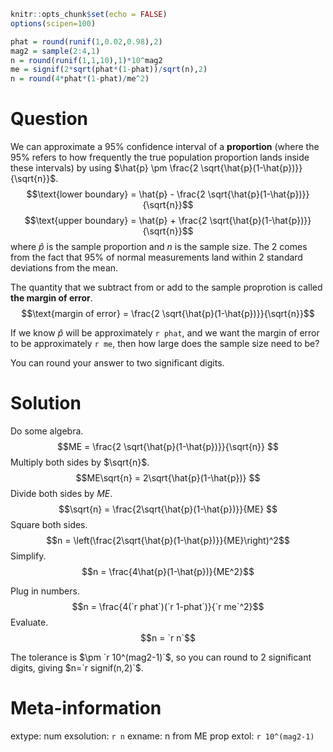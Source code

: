 ```r
knitr::opts_chunk$set(echo = FALSE)
options(scipen=100)

phat = round(runif(1,0.02,0.98),2)
mag2 = sample(2:4,1)
n = round(runif(1,1,10),1)*10^mag2
me = signif(2*sqrt(phat*(1-phat))/sqrt(n),2)
n = round(4*phat*(1-phat)/me^2)

```

Question
========

We can approximate a 95% confidence interval of a **proportion** (where the 95% refers to how frequently the true population proportion lands inside these intervals) by using $\hat{p} \pm \frac{2 \sqrt{\hat{p}(1-\hat{p})}}{\sqrt{n}}$.
$$\text{lower boundary} = \hat{p} - \frac{2 \sqrt{\hat{p}(1-\hat{p})}}{\sqrt{n}}$$
$$\text{upper boundary} = \hat{p} + \frac{2 \sqrt{\hat{p}(1-\hat{p})}}{\sqrt{n}}$$
where $\hat{p}$ is the sample proportion and $n$ is the sample size. The 2 comes from the fact that 95% of normal measurements land within 2 standard deviations from the mean.

The quantity that we subtract from or add to the sample proprotion is called **the margin of error**.
$$\text{margin of error} = \frac{2 \sqrt{\hat{p}(1-\hat{p})}}{\sqrt{n}}$$

If we know $\hat{p}$ will be approximately `r phat`, and we want the margin of error to be approximately `r me`, then how large does the sample size need to be?

You can round your answer to two significant digits.



Solution
========

Do some algebra.
$$ME = \frac{2 \sqrt{\hat{p}(1-\hat{p})}}{\sqrt{n}} $$
Multiply both sides by $\sqrt{n}$.
$$ME\sqrt{n} = 2\sqrt{\hat{p}(1-\hat{p})} $$
Divide both sides by $ME$.
$$\sqrt{n} = \frac{2\sqrt{\hat{p}(1-\hat{p})}}{ME} $$
Square both sides.
$$n  = \left(\frac{2\sqrt{\hat{p}(1-\hat{p})}}{ME}\right)^2$$
Simplify.
$$n  = \frac{4\hat{p}(1-\hat{p})}{ME^2}$$

Plug in numbers.
$$n  = \frac{4(`r phat`)(`r 1-phat`)}{`r me`^2}$$
Evaluate.
$$n  = `r n`$$

The tolerance is $\pm `r 10^(mag2-1)`$, so you can round to 2 significant digits, giving $n=`r signif(n,2)`$.


Meta-information
================
extype: num
exsolution: `r n`
exname: n from ME prop
extol: `r 10^(mag2-1)`

